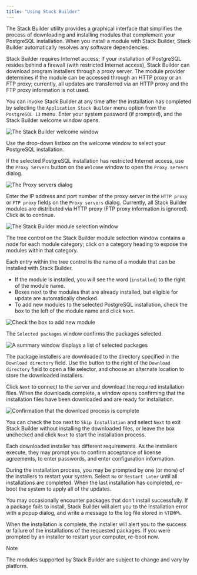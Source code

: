 ```yaml
---
title: "Using Stack Builder"
---
```


<div id="using_stackbuilder" class="registered_link"></div>

The Stack Builder utility provides a graphical interface that simplifies the process of downloading and installing modules that complement your PostgreSQL installation. When you install a module with Stack Builder, Stack Builder automatically resolves any software dependencies.

Stack Builder requires Internet access; if your installation of PostgreSQL resides behind a firewall (with restricted Internet access), Stack Builder can download program installers through a proxy server. The module provider determines if the module can be accessed through an HTTP proxy or an FTP proxy; currently, all updates are transferred via an HTTP proxy and the FTP proxy information is not used.

You can invoke Stack Builder at any time after the installation has completed by selecting the `Application Stack Builder` menu option from the `PostgreSQL 13` menu. Enter your system password (if prompted), and the Stack Builder welcome window opens.

![The Stack Builder welcome window](images/stack_builder_welcome.png)

Use the drop-down listbox on the welcome window to select your PostgreSQL installation.

If the selected PostgreSQL installation has restricted Internet access, use the `Proxy Servers` button on the `Welcome` window to open the `Proxy servers` dialog.

![The Proxy servers dialog](images/the_proxy_servers_dialog.png)

Enter the IP address and port number of the proxy server in the `HTTP proxy` or `FTP proxy` fields on the `Proxy servers` dialog. Currently, all Stack Builder modules are distributed via HTTP proxy (FTP proxy information is ignored). Click `OK` to continue.

![The Stack Builder module selection window](images/module_selection.png)

The tree control on the Stack Builder module selection window contains a node for each module category; click on a category heading to expose the modules within that category.

Each entry within the tree control is the name of a module that can be installed with Stack Builder.

-   If the module is installed, you will see the word (`installed`) to the right of the module name.
-   Boxes next to the modules that are already installed, but eligible for update are automatically checked.
-   To add new modules to the selected PostgreSQL installation, check the box to the left of the module name and click `Next`.

![Check the box to add new module](images/checkbox_module.png)

The `Selected packages` window confirms the packages selected.

![A summary window displays a list of selected packages](images/summary_of_selected_packages.png)

The package installers are downloaded to the directory specified in the `Download directory` field. Use the button to the right of the `Download directory` field to open a file selector, and choose an alternate location to store the downloaded installers.

Click `Next` to connect to the server and download the required installation files. When the downloads complete, a window opens confirming that the installation files have been downloaded and are ready for installation.

![Confirmation that the download process is complete](images/download_completes.png)

You can check the box next to `Skip Installation` and select `Next` to exit Stack Builder without installing the downloaded files, or leave the box unchecked and click `Next` to start the installation process.

Each downloaded installer has different requirements. As the installers execute, they may prompt you to confirm acceptance of license agreements, to enter passwords, and enter configuration information.

During the installation process, you may be prompted by one (or more) of the installers to restart your system. Select `No` or `Restart Later` until all installations are completed. When the last installation has completed, re-boot the system to apply all of the updates.

You may occasionally encounter packages that don’t install successfully. If a package fails to install, Stack Builder will alert you to the installation error with a popup dialog, and write a message to the log file stored in `%TEMP%`.

When the installation is complete, the installer will alert you to the success or failure of the installations of the requested packages. If you were prompted by an installer to restart your computer, re-boot now.

<div class="note">

<div class="title">

Note

</div>

The modules supported by Stack Builder are subject to change and vary by platform.

</div>
